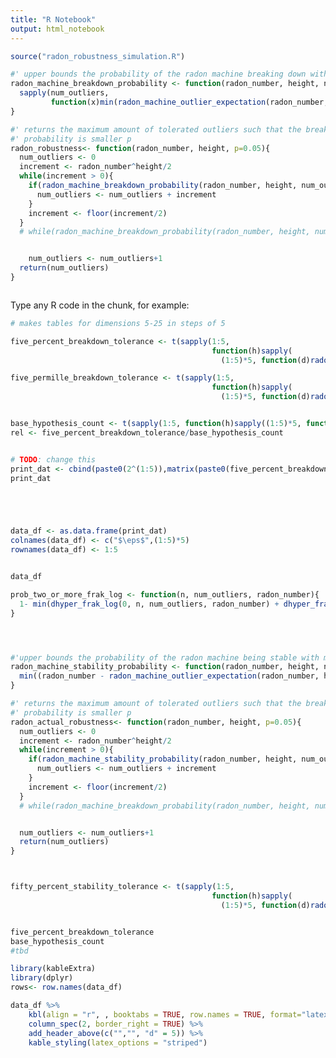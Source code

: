 ```yaml
---
title: "R Notebook"
output: html_notebook
---
```




```r

source("radon_robustness_simulation.R")

#' upper bounds the probability of the radon machine breaking down with markov bounds
radon_machine_breakdown_probability <- function(radon_number, height, num_outliers){
  sapply(num_outliers,
         function(x)min(radon_machine_outlier_expectation(radon_number, height, x), 2)/2)
}

#' returns the maximum amount of tolerated outliers such that the breakdown
#' probability is smaller p
radon_robustness<- function(radon_number, height, p=0.05){
  num_outliers <- 0
  increment <- radon_number^height/2
  while(increment > 0){
    if(radon_machine_breakdown_probability(radon_number, height, num_outliers+increment) < p){
      num_outliers <- num_outliers + increment
    }
    increment <- floor(increment/2)
  }
  # while(radon_machine_breakdown_probability(radon_number, height, num_outliers)<p)


    num_outliers <- num_outliers+1
  return(num_outliers)
}



```

Type any R code in the chunk, for example:
```r

# makes tables for dimensions 5-25 in steps of 5

five_percent_breakdown_tolerance <- t(sapply(1:5,
                                             function(h)sapply(
                                               (1:5)*5, function(d)radon_robustness(d+2,h))))

five_permille_breakdown_tolerance <- t(sapply(1:5,
                                             function(h)sapply(
                                               (1:5)*5, function(d)radon_robustness(d+2,h,p=0.005))))


base_hypothesis_count <- t(sapply(1:5, function(h)sapply((1:5)*5, function(d)(d+2)^h)))
rel <- five_percent_breakdown_tolerance/base_hypothesis_count


# TODO: change this
print_dat <- cbind(paste0(2^(1:5)),matrix(paste0(five_percent_breakdown_tolerance, " (", round(rel*100, digits = 2), "%)"), ncol = 5))
print_dat





data_df <- as.data.frame(print_dat)
colnames(data_df) <- c("$\eps$",(1:5)*5)
rownames(data_df) <- 1:5


data_df
```

```r

prob_two_or_more_frak_log <- function(n, num_outliers, radon_number){
  1- min(dhyper_frak_log(0, n, num_outliers, radon_number) + dhyper_frak_log(1, n, num_outliers, radon_number), 1)
}




#'upper bounds the probability of the radon machine being stable with markov bounds
radon_machine_stability_probability <- function(radon_number, height, num_outliers){
  min((radon_number - radon_machine_outlier_expectation(radon_number, height, num_outliers))/(radon_number-2),0)
}

#' returns the maximum amount of tolerated outliers such that the breakdown
#' probability is smaller p
radon_actual_robustness<- function(radon_number, height, p=0.05){
  num_outliers <- 0
  increment <- radon_number^height/2
  while(increment > 0){
    if(radon_machine_stability_probability(radon_number, height, num_outliers+increment) < p){
      num_outliers <- num_outliers + increment
    }
    increment <- floor(increment/2)
  }
  # while(radon_machine_breakdown_probability(radon_number, height, num_outliers)<p)


  num_outliers <- num_outliers+1
  return(num_outliers)
}



fifty_percent_stability_tolerance <- t(sapply(1:5,
                                             function(h)sapply(
                                               (1:5)*5, function(d)radon_actual_robustness(d+2,h,p=0.5))))



```



```r

five_percent_breakdown_tolerance
base_hypothesis_count
#tbd

library(kableExtra)
library(dplyr)
rows<- row.names(data_df)

data_df %>%
    kbl(align = "r", , booktabs = TRUE, row.names = TRUE, format="latex") %>%
    column_spec(2, border_right = TRUE) %>%
    add_header_above(c("","", "d" = 5)) %>%
    kable_styling(latex_options = "striped")





```